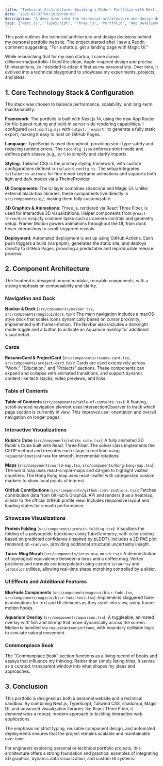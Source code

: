 ```yaml
---
title: "Technical Architecture: Building a Modern Portfolio with Next.js, Three.js, and Interactive Visualizations"
date: "2025-07-07T04:36:00+08:00"
description: "A deep dive into the technical architecture and design decisions behind my personal portfolio website, featuring 3D visualizations, interactive maps, and modern web technologies."
tags: ["Next.js", "TypeScript", "Three.js", "Portfolio", "Web Development", "3D Graphics"]
---
```


This post outlines the technical architecture and design decisions behind my personal portfolio website. The project started after I saw a Reddit comment suggesting, "For a startup, get a landing page with Magic UI."

While researching that for my own startup, I came across dillionverma/portfolio. I liked the clean, Apple-inspired design and precise UI interactions, so I decided to adapt it first as my personal site. Over time, it evolved into a technical playground to showcase my experiments, projects, and ideas.

## 1. Core Technology Stack & Configuration

The stack was chosen to balance performance, scalability, and long-term maintainability.

**Framework**: The portfolio is built with Next.js 14, using the new App Router for file-based routing and built-in server-side rendering capabilities. I configured `next.config.mjs` with `output: 'export'` to generate a fully static export, making it easy to host on GitHub Pages.

**Language**: TypeScript is used throughout, providing strict type safety and reducing runtime errors. The `tsconfig.json` enforces strict mode and defines path aliases (e.g., `@/*`) to simplify and clarify imports.

**Styling**: Tailwind CSS is the primary styling framework, with custom configurations defined in `tailwind.config.ts`. The setup integrates `tailwindcss-animate` for fine-tuned keyframe animations and supports both light and dark modes via a ThemeProvider.

**UI Components**: The UI layer combines shadcn/ui and Magic UI. Unlike external black-box libraries, these components live directly in `src/components/ui/`, making them fully customizable.

**3D Graphics & Animations**: Three.js, rendered via React Three Fiber, is used for interactive 3D visualizations. Helper components from `@react-three/drei` simplify common tasks such as camera controls and geometry setup. Framer Motion powers animations throughout the UI, from dock hover interactions to scroll-triggered reveals.

**Deployment**: Automated deployment is set up using GitHub Actions. Each push triggers a build (via pnpm), generates the static site, and deploys directly to GitHub Pages, providing a predictable and reproducible release process.

## 2. Component Architecture

The frontend is designed around modular, reusable components, with a strong emphasis on composability and clarity.

### Navigation and Dock

**Navbar & Dock** (`src/components/navbar.tsx`, `src/components/magicui/dock.tsx`):
The main navigation includes a macOS-style dock that scales icons dynamically based on cursor proximity, implemented with framer-motion. The Navbar also includes a dark/light mode toggle and a button to activate an Aquarium overlay for additional visual detail.

### Cards

**ResumeCard & ProjectCard** (`src/components/resume-card.tsx`, `src/components/project-card.tsx`):
Cards are used extensively across "Work," "Education," and "Projects" sections. These components can expand and collapse with animated transitions, and support dynamic content like tech stacks, video previews, and links.

### Table of Contents

**Table of Contents** (`src/components/table-of-contents.tsx`):
A floating, scroll-synced navigation element uses IntersectionObserver to track which page section is currently in view. This improves user orientation and overall navigation on longer pages.

### Interactive Visualizations

**Rubik's Cube** (`src/components/rubiks-cube.tsx`):
A fully animated 3D Rubik's Cube built with React Three Fiber. The solver class implements the CFOP method and executes each stage in real time using `requestAnimationFrame` for smooth, incremental rotations.

**Maps** (`src/components/world-map.tsx`, `src/components/hong-kong-map.tsx`):
The world map uses react-simple-maps and d3-geo to highlight visited countries. The Hong Kong map uses react-leaflet with categorized custom markers to show local points of interest.

**GitHub Contributions** (`src/components/github-contributions.tsx`):
Fetches contribution data from GitHub's GraphQL API and renders it as a heatmap, similar to the official GitHub profile view. Includes responsive layout and loading states for smooth performance.

### Showcase Visualizations

**Protein Folding** (`src/components/protein-folding.tsx`):
Visualizes the folding of a polypeptide backbone using TubeGeometry, with color coding based on predicted confidence (inspired by pLDDT). Includes a 2D PAE plot rendered on `<canvas>`, providing additional structural uncertainty insight.

**Torus-Mug Morph** (`src/components/torus-mug-morph.tsx`):
A demonstration of topological equivalence between a torus and a coffee mug. Vertex positions and normals are interpolated using custom `lerpArray` and `lerpColor` utilities, allowing real-time shape morphing controlled by a slider.

### UI Effects and Additional Features

**BlurFade Components** (`src/components/magicui/blur-fade.tsx`, `src/components/magicui/blur-fade-text.tsx`):
Implements staggered fade-in animations for text and UI elements as they scroll into view, using framer-motion hooks.

**Aquarium Overlay** (`src/components/aquarium.tsx`):
A toggleable, animated overlay with fish and shrimp that move dynamically across the screen. Motion is handled via `requestAnimationFrame`, with boundary collision logic to simulate natural movement.

### Commonplace Book

The "Commonplace Book" section functions as a living record of books and essays that influence my thinking. Rather than simply listing titles, it serves as a curated, transparent window into what shapes my ideas and approaches.

## 3. Conclusion

This portfolio is designed as both a personal website and a technical sandbox. By combining Next.js, TypeScript, Tailwind CSS, shadcn/ui, Magic UI, and advanced visualization libraries like React Three Fiber, it demonstrates a robust, modern approach to building interactive web applications.

The emphasis on strict typing, reusable component design, and automated deployments ensures that the project remains scalable and maintainable over time.

For engineers exploring personal or technical portfolio projects, this architecture offers a strong foundation and practical examples of integrating 3D graphics, dynamic data visualization, and custom UI systems. 
